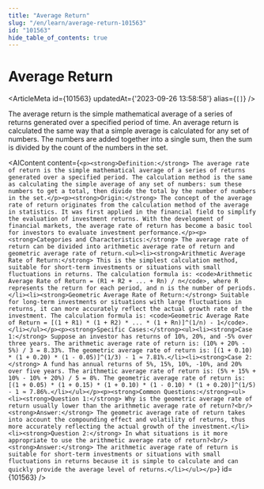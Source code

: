 ```yaml
---
title: "Average Return"
slug: "/en/learn/average-return-101563"
id: "101563"
hide_table_of_contents: true
---
```



# Average Return

<ArticleMeta id={101563} updatedAt={'2023-09-26 13:58:58'} alias={`[]`} />
<div className='border-solid border-b border-t-0 my-4 border-[var(--ifm-color-gray-300)]' />

The average return is the simple mathematical average of a series of returns generated over a specified period of time. An average return is calculated the same way that a simple average is calculated for any set of numbers. The numbers are added together into a single sum, then the sum is divided by the count of the numbers in the set.

<AIContent content={`<p><strong>Definition:</strong> The average rate of return is the simple mathematical average of a series of returns generated over a specified period. The calculation method is the same as calculating the simple average of any set of numbers: sum these numbers to get a total, then divide the total by the number of numbers in the set.</p><p><strong>Origin:</strong> The concept of the average rate of return originates from the calculation method of the average in statistics. It was first applied in the financial field to simplify the evaluation of investment returns. With the development of financial markets, the average rate of return has become a basic tool for investors to evaluate investment performance.</p><p><strong>Categories and Characteristics:</strong> The average rate of return can be divided into arithmetic average rate of return and geometric average rate of return.<ul><li><strong>Arithmetic Average Rate of Return:</strong> This is the simplest calculation method, suitable for short-term investments or situations with small fluctuations in returns. The calculation formula is: <code>Arithmetic Average Rate of Return = (R1 + R2 + ... + Rn) / n</code>, where R represents the return for each period, and n is the number of periods.</li><li><strong>Geometric Average Rate of Return:</strong> Suitable for long-term investments or situations with large fluctuations in returns, it can more accurately reflect the actual growth rate of the investment. The calculation formula is: <code>Geometric Average Rate of Return = [(1 + R1) * (1 + R2) * ... * (1 + Rn)]^(1/n) - 1</code>.</li></ul></p><p><strong>Specific Cases:</strong><ul><li><strong>Case 1:</strong> Suppose an investor has returns of 10%, 20%, and -5% over three years. The arithmetic average rate of return is: (10% + 20% - 5%) / 3 = 8.33%. The geometric average rate of return is: [(1 + 0.10) * (1 + 0.20) * (1 - 0.05)]^(1/3) - 1 ≈ 7.81%.</li><li><strong>Case 2:</strong> A fund has annual returns of 5%, 15%, 10%, -10%, and 20% over five years. The arithmetic average rate of return is: (5% + 15% + 10% - 10% + 20%) / 5 = 8%. The geometric average rate of return is: [(1 + 0.05) * (1 + 0.15) * (1 + 0.10) * (1 - 0.10) * (1 + 0.20)]^(1/5) - 1 ≈ 7.86%.</li></ul></p><p><strong>Common Questions:</strong><ul><li><strong>Question 1:</strong> Why is the geometric average rate of return usually lower than the arithmetic average rate of return?<br/><strong>Answer:</strong> The geometric average rate of return takes into account the compounding effect and volatility of returns, thus more accurately reflecting the actual growth of the investment.</li><li><strong>Question 2:</strong> In what situations is it more appropriate to use the arithmetic average rate of return?<br/><strong>Answer:</strong> The arithmetic average rate of return is suitable for short-term investments or situations with small fluctuations in returns because it is simple to calculate and can quickly provide the average level of returns.</li></ul></p>`} id={101563} />
